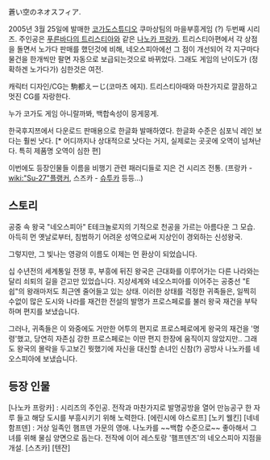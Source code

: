 蒼い空のネオスフィア. 

2005년 3월 25일에 발매한 [[코가도]]스튜디오 쿠마상팀의 마을부흥게임 (?) 두번째 시리즈. 주인공은 [[푸른바다의 트리스티아]]와 같은 [[나노카 프랑카]]. 트리스티아편에서 각 상점을 돌면서 노가다 판매를 했던것에 비해, 네오스피아에선 그 점이 개선되어 각 지구마다 물건을 한개씩만 팔면 자동으로 보급되는것으로 바뀌었다. 그래도 게임의 난이도가 (정확하겐 노가다가) 심한것은 여전. 

캐릭터 디자인/CG는 駒都えーじ(코마츠 에지). 트리스티아때와 마찬가지로 깔끔하고 멋진 CG를 자랑한다.

누가 코가도 게임 아니랄까봐, 백합속성이 뭉게뭉게.

한국후지쯔에서 다운로드 판매용으로 한글화 발매하였다. 한글화 수준은 심포닉 레인 보다는 훨씬 낫다. [* 어디까지나 상대적으로 낫다는 거지, 실제로는 곳곳에 오역이 넘쳐난다. 특히 제품명 오역이 심한 편]

이번에도 등장인물들 이름을 비행기 관련 패러디들로 지은 건 시리즈 전통. (프랑카 - [[wiki:"Su-27"플랭커]], 스즈카 - [[슈투카]] 등등...)


== 스토리 ==
공중 속 왕국 "네오스피아"
E테크놀로지의 기적으로 천공을 가르는 아름다운 그 모습.
아득히 먼 옛날로부터, 침범하기 어려운 성역으로써 지상인이 경외하는 신성왕국.

그렇지만, 그 빛나는 영광의 이름도 이제는 먼 환상이 되었습니다.

십 수년전의 세계통일 전쟁 후, 부흥에 뒤진 왕국은 근대화를 이루어가는 다른 나라와는 달리 쇠퇴의 길을 걷고만 있었습니다. 지상세계와 네오스피아를 이어주는 공중선 "E쉽"의 왕래마저도 최근엔 줄어들고 있는 상태. 이러한 상태를 걱정한 귀족들은, 일찍히 수없이 많은 도시와 나라를 재건한 전설의 발명가 프로스페로를 불러 왕국 재건을 부탁하며 편지를 보냈습니다.

그러나, 귀족들은 이 와중에도 거만한 어투의 편지로 프로스페로에게 왕국의 재건을 '명령'했고, 당연히 자존심 강한 프로스페로는 이딴 편지 한장에 움직이지 않았지만.. 그래도 왕국의 몰락을 두고보긴 뭣했기에 자신을 대신할 손녀인 신참(?) 공방사 나노카를 네오스피아에 보냈습니다.


== 등장 인물 ==

[나노카 프랑카] : 시리즈의 주인공. 전작과 마찬가지로 발명공방을 열어 만능공구 한 자루 들고 해당 도시를 부흥시키기 위해 노력한다.
[에린시에 야스로프] 
[노키 웰킨]
[네네 함프덴] : 거상 일족인 햄프덴 가문의 영애. 나노카를 ~~백합 수준으로~~ 좋아해서 그녀를 위해 물심 양면으로 돕는다. 전작에 이어 레스토랑 '햄프덴즈'의 네오스피아 지점을 개설.  
[스츠카]
[텐잔]
